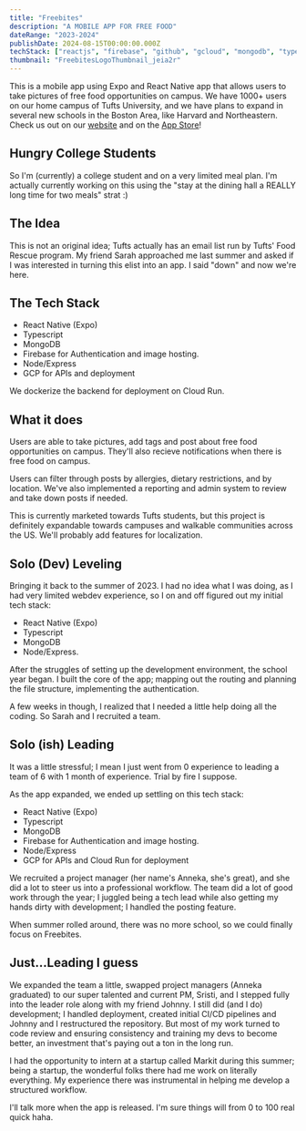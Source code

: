 ```yaml
---
title: "Freebites"
description: "A MOBILE APP FOR FREE FOOD"
dateRange: "2023-2024"
publishDate: 2024-08-15T00:00:00.000Z
techStack: ["reactjs", "firebase", "github", "gcloud", "mongodb", "typescript"]
thumbnail: "FreebitesLogoThumbnail_jeia2r"
---
```



<CldImage
  src="FreebitesLogoThumbnail_jeia2r"
  width={800}
  height={500}
  class="m-auto rounded-4xl"
/>

<SectionTitle title="Overview" />

This is a mobile app using Expo and React Native app that allows users to take
pictures of free food opportunities on campus. We have 1000+ users on our home
campus of Tufts University, and we have plans to expand in several new schools in
the Boston Area, like Harvard and Northeastern. Check us out on our [website](https://www.freebites.org)
and on the [App Store](https://apps.apple.com/us/app/freebites/id6664051907)!

<SectionTitle title="Background" />

## Hungry College Students

So I'm (currently) a college student and on a very limited meal plan. I'm
actually currently working on this using the "stay at the dining hall a REALLY
long time for two meals" strat :)

## The Idea

This is not an original idea; Tufts actually has an email list run by Tufts'
Food Rescue program. My friend Sarah approached me last summer and asked if I
was interested in turning this elist into an app. I said "down" and now we're here.

## The Tech Stack

- React Native (Expo)
- Typescript
- MongoDB
- Firebase for Authentication and image hosting.
- Node/Express
- GCP for APIs and deployment

We dockerize the backend for deployment on Cloud Run.

## What it does

Users are able to take pictures, add tags and post about free food opportunities
on campus. They'll also recieve notifications when there is free food on campus.

Users can filter through posts by allergies, dietary restrictions, and by location.
We've also implemented a reporting and admin system to review and take down posts
if needed.

This is currently marketed towards Tufts students, but this project is definitely
expandable towards campuses and walkable communities across the US. We'll probably
add features for localization.

<SectionTitle title="Process" />

## Solo (Dev) Leveling

Bringing it back to the summer of 2023. I had no idea what I was doing, as I had
very limited webdev experience, so I on and off figured out my initial tech stack:

- React Native (Expo)
- Typescript
- MongoDB
- Node/Express.

After the struggles of setting up the development environment, the school year
began. I built the core of the app; mapping out the routing and planning the file
structure, implementing the authentication.

A few weeks in though, I realized that I needed a little help doing all the coding.
So Sarah and I recruited a team.

## Solo (ish) Leading

It was a little stressful; I mean I just went from 0 experience to leading a
team of 6 with 1 month of experience. Trial by fire I suppose.

As the app expanded, we ended up settling on this tech stack:

- React Native (Expo)
- Typescript
- MongoDB
- Firebase for Authentication and image hosting.
- Node/Express
- GCP for APIs and Cloud Run for deployment

We recruited a project manager (her name's Anneka, she's great), and she did a lot
to steer us into a professional workflow. The team did a lot of good work through
the year; I juggled being a tech lead while also getting my hands dirty with
development; I handled the posting feature.

When summer rolled around, there was no more school, so we could finally focus on Freebites.

## Just...Leading I guess

We expanded the team a little, swapped project managers (Anneka graduated) to our
super talented and current PM, Sristi, and I stepped fully into the leader role
along with my friend Johnny. I still did (and I do) development; I handled
deployment, created initial CI/CD pipelines and Johnny and I restructured the
repository. But most of my work turned to code review and ensuring consistency
and training my devs to become better, an investment that's paying out a ton in
the long run.

I had the opportunity to intern at a startup called Markit during this summer;
being a startup, the wonderful folks there had me work on literally everything.
My experience there was instrumental in helping me develop a structured workflow.

I'll talk more when the app is released. I'm sure things will from 0 to 100 real
quick haha.
